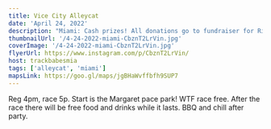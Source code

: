 ```yaml
---
title: Vice City Alleycat
date: 'April 24, 2022'
description: "Miami: Cash prizes! All donations go to fundraiser for Riley's Pet Organization"
thumbnailUrl: '/4-24-2022-miami-CbznT2LrVin.jpg'
coverImage: '/4-24-2022-miami-CbznT2LrVin.jpg'
flyerUrl: https://www.instagram.com/p/CbznT2LrVin/
host: trackbabesmia
tags: ['alleycat', 'miami']
mapsLink: https://goo.gl/maps/jgBHaWvffbfh9SUP7
---
```


<div>
  Reg 4pm, race 5p. Start is the Margaret pace park! WTF race free. After the race there will be free food and drinks while it lasts. BBQ and chill after party. 
</div>


